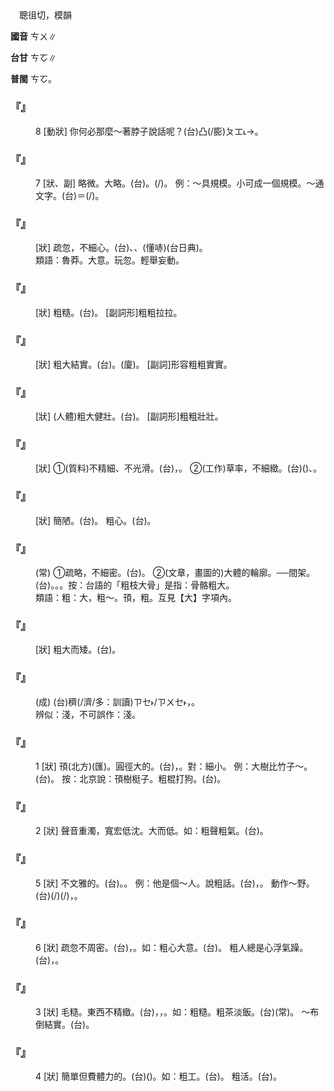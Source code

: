 
=={{ruby|粗|ㄘㄨ}}==

　聰徂切，模韻

'''國音''' <rt>ㄘㄨ</rt>∥

'''台甘''' <rt>ㄘㆦ</rt>∥

'''普閩''' <rt>ㄘㆦ</rt>。

    

==='''『{{ruby|粗|ㄘㄨ}}』'''===
:8  [動狀] 你何必那麼～著脖子說話呢？(台){{ruby|汝|·ㄌㄧˋ}}{{ruby|哪|ㄋㄚˋ}}{{ruby|著|ㄉㄧㄜㆷ ͘}}{{ruby|頷|ㆰ˫}}{{ruby|<mark>&#xffacf;</mark>|ㄍㄨㄣˋ}}{{ruby|筋|ㄍㄨㄣ/ㄍㄧㄣ}}凸(/膨)<rt>ㄆㆲ˪</rt>{{ruby|<mark>&#xffa42;</mark>|ㄍㄚㆷ}}{{ruby|<mark>&#xf9075;</mark>|ㄏㄧㄚㆷ}}{{ruby|大|ㄉㄨㄚ˫}}{{ruby|條|ㄉㄧㄠˊ}}→{{ruby|話|ㄨㆤ˫}}{{ruby|講|ㄍㆲˋ}}{{ruby|→|ㄍㆲ}}{{ruby|<mark>&#xffa42;</mark>|ㄍㄚㆷ}}{{ruby|<mark>&#xf9075;</mark>|ㄏㄧㄚㆷ}}{{ruby|恁|ㄌㄧㄣ˪}}{{ruby|大|ㄉㄨㄚ˫}}{{ruby|嚨|ㄋㄚˊ}}{{ruby|喉|ㄠˊ}}{{ruby|口|ㄎㄠˋ}}。
    

==='''『{{ruby|粗|ㄘㄨ}}』'''===
:7  [狀、副] 略微。大略。(台){{ruby|譜|ㄆㆦˋ}}{{ruby|略|ㄌㄧㆦㆶ ͘}}。{{ruby|小|ㄒㄧㄜˋ}}{{ruby|可|ㄎㄨㄚˋ}}(/{{ruby|少|ㄒㄧㄜˋ}}{{ruby|許|ㄎㄨㄚˋ}})。 例：～具規模。小可成一個規模。～通文字。(台){{ruby|少|ㄒㄧㄜˋ}}{{ruby|許|ㄎㄨㄚˋ}}{{ruby|會|ㄨㆤ˫/ㆤ˫}}{{ruby|曉|ㄏㄧㄠˋ/ㄏㄧㄤˋ}}＝({{ruby|通|ㄊㄤ}}{{ruby|白|ㆠㄚㆵ}}/{{ruby|識|ㆠㄚㆵ}}){{ruby|讀|ㄊㄚㆶ ͘}}{{ruby|幾|ㄍㄨㄧˋ}}{{ruby|字|ㆢㄧ˫/ㄌㄧ˫}}{{ruby|仔|ㄚ}}。
    

==='''『{{ruby|粗|ㄘㄨ}}{{ruby|心|ㄒㄧㄣ}}』'''===
: [狀] 疏忽，不細心。(台){{ruby|無|ㆠㄜˊ}}{{ruby|細|ㄙㄨㆤ˪/ㄙㆤ˪}}{{ruby|膩|ㆢㄧ˫/ㄌㄧ˫}}、{{ruby|無|ㆠㄜˊ}}{{ruby|斟|ㄐㄧㆬ}}{{ruby|酌|ㄐㄧㆦㆶ}}、{{ruby|懂|ㄉㄤˋ}}{{ruby|嚇|ㄏㄧㆩㆷ}}(懂哧)(台日典)。
:類語：魯莽。大意。玩忽。輕舉妄動。
:
    

==='''『{{ruby|粗|ㄘㄨ}}{{ruby|拉|·ㄌㄚ}}』'''===
: [狀] 粗糙。(台){{ruby|無|ㆠㄜˊ}}{{ruby|幼|ㄧㄨ˪}}{{ruby|路|ㄌㆦ˫}}。 [副詞形]粗粗拉拉。
    

==='''『{{ruby|粗|ㄘㄨ}}{{ruby|實|·ㄕˊ}}』'''===
: [狀] 粗大結實。(台){{ruby|粗|ㄘㆦ}}{{ruby|勇|ㄧㆲˋ}}。(廈){{ruby|墊|ㄉㄧㆰ˫}}{{ruby|<mark>&#xf9550;</mark>|ㄉㄧㄥ˫}}。 [副詞]形容粗粗實實。
    

==='''『{{ruby|粗|ㄘㄨ}}{{ruby|壯|ㄓㄨㄤˋ}}』'''===
: [狀] (人體)粗大健壯。(台){{ruby|粗|ㄘㆦ}}{{ruby|朴|ㄆㄜㆷ}}{{ruby|勇|ㄧㆲˋ}}{{ruby|壯|ㄗㆲ˪}}。 [副詞形]粗粗壯壯。
    

==='''『{{ruby|粗|ㄘㄨ}}{{ruby|糙|ㄘㄠ}}』'''===
: [狀] ①(質料)不精細、不光滑。(台){{ruby|無|ㆠㄜˊ}}{{ruby|嶄|ㄗㆰ˫}}{{ruby|巖|ㆣㆰˊ}}，{{ruby|<mark>&#xffa45;</mark>|ㆠㆤ˫/ㆠㄨㆤ˫}}{{ruby|<mark>&#xffa56;</mark>|ㄍㄧㆬ}}{{ruby|滑|ㄍㄨㆵ ͘}}。 ②(工作)草率，不細緻。(台)({{ruby|手|ㄑㄧㄨˋ}}{{ruby|工|ㄍㄤ}}){{ruby|無|ㆠㄜˊ}}{{ruby|認|ㆢㄧㄣ˫/ㄌㄧㄣ˫}}{{ruby|真|ㄐㄧㄣ}}{{ruby|稱|ㄑㄧㄣ˪}}{{ruby|稱|ㄑㄧㄣ˪}}{{ruby|采|ㄘㄞˋ}}{{ruby|采|ㄘㄞˋ}}、{{ruby|無|ㆠㄜˊ}}{{ruby|幼|ㄧㄨ˪}}{{ruby|路|ㄌㆦ˫}}。
    

==='''『{{ruby|粗|ㄘㄨ}}{{ruby|率|ㄕㄨㄞˋ}}』'''===
: [狀] 簡陋。(台){{ruby|潦|ㄌㄜˋ}}{{ruby|草|ㄘㄜˋ}}。 粗心。(台){{ruby|無|ㆠㄜˊ}}{{ruby|斟|ㄐㄧㆬ}}{{ruby|酌|ㄐㄧㆦㆶ}}。
    

==='''『{{ruby|粗|ㄘㄨ}}{{ruby|枝|ㄓ}}{{ruby|大|ㄉㄚˋ}}{{ruby|葉|ㄧㄝˋ}}』'''===
: (常) ①疏略，不細密。(台){{ruby|粗|ㄘㆦ}}{{ruby|粗|ㄘㆦ}}{{ruby|魯|ㄌㆦˋ}}{{ruby|魯|ㄌㆦˋ}}。 ②(文章，畫圖的)大體的輪廓。──間架。(台){{ruby|粗|ㄘㆦ}}{{ruby|枝|ㄍㄧ}}{{ruby|大|ㄉㄨㄚ˫}}{{ruby|葉|ㄏㄧㄜㆷ ͘}}。{{ruby|枝|ㄍㄧ}}{{ruby|骨|ㄍㄨㆵ}}。{{ruby|大|ㄉㄞ˫}}{{ruby|約|ㄧㆦㆶ}}{{ruby|丌|ㆤ}}{{ruby|骨|ㄍㄨㆵ}}{{ruby|架|ㄍㆤ˪}}。按：台語的「粗枝大骨」是指：骨骼粗大。
:類語：粗：大，粗～。頇，粗。互見【大】字項內。
:
    

==='''『{{ruby|粗|ㄘㄨ}}{{ruby|墩|ㄉㄨㄣ}}{{ruby|墩|ㄉㄨㄣ}}』'''===
: [狀] 粗大而矮。(台){{ruby|矮|ㄨㆤˋ/ㆤˋ}}{{ruby|頓|ㄉㆭ˪}}{{ruby|矮|ㄨㆤˋ/ㆤˋ}}{{ruby|頓|ㄉㆭ˪}}。
    

==='''『{{ruby|才|ㄘㄞˊ}}{{ruby|學|ㄒㄩㄝˊ}}{{ruby|粗|ㄘㄨ}}{{ruby|淺|ㄑㄧㄢˇ}}』'''===
: (成) (台){{ruby|自|ㄗㄨ˫}}{{ruby|謙|ㄎㄧㆰ}}{{ruby|學|ㄏㄚㆶ ͘}}{{ruby|識|ㄒㄧㆤㆶ}}{{ruby|無|ㆠㄜˊ}}穧(/濟/多：訓讀)<rt>ㄗㆤ˫/ㄗㄨㆤ˫</rt>，{{ruby|無|ㆠㄜˊ}}{{ruby|精|ㄐㄧㄥ}}{{ruby|無|ㆠㄜˊ}}{{ruby|深|ㄑㄧㆬ}}。
:辨似：{{ruby|粗|ㄘㄨ}}淺，不可誤作：{{ruby|初|ㄔㄨ}}淺。
:
    

==='''『{{ruby|粗|ㄘㄨ}}』'''===
:1  [狀] 頇(北方)(匯)。圓徑大的。(台){{ruby|粗|ㄘㆦ}}，{{ruby|大|ㄉㄨㄚ˫}}{{ruby|棵|ㄎㆦ}}。對：細小。 例：大樹比竹子～。(台){{ruby|大|ㄉㄨㄚ˫}}{{ruby|欉|ㄗㄤˊ}}{{ruby|樹|ㄑㄧㄨ˫}}{{ruby|比|ㄅㄧˋ}}{{ruby|竹|ㄉㄧㆤㆶ}}{{ruby|較|ㄎㄚㆷ}}{{ruby|大|ㄉㄨㄚ˫}}{{ruby|棵|ㄎㆦ}}。 按：北京說：頇樹梃子。粗棍打狗。(台){{ruby|用|ㄧㄥ˫/ㄧㆲ˫}}{{ruby|大|ㄉㄨㄚ˫}}{{ruby|棵|ㄎㆦ}}{{ruby|棍|ㄍㄨㄣ˪}}{{ruby|仔|ㄚ}}{{ruby|扑|ㄆㄚㆷ}}{{ruby|狗|ㄍㄠˋ}}。
    

==='''『{{ruby|粗|ㄘㄨ}}』'''===
:2  [狀] 聲音重濁，寬宏低沈。大而低。如：粗聲粗氣。(台){{ruby|聲|ㄒㄧㆩ}}{{ruby|音|ㄧㆬ}}{{ruby|粗|ㄘㆦ}}{{ruby|魯|ㄌㆦˋ}}。
    

==='''『{{ruby|粗|ㄘㄨ}}』'''===
:5  [狀] 不文雅的。(台){{ruby|粗|ㄘㆦ}}{{ruby|魯|ㄌㆦˋ}}。{{ruby|粗|ㄘㆦ}}{{ruby|野|ㄧㄚˋ}}。 例：他是個～人。說粗話。(台){{ruby|伊|ㄧ}}{{ruby|無|ㆠㄜˊ}}{{ruby|斯|ㄙㄨ}}{{ruby|文|ㆠㄨㄣˊ}}，{{ruby|講|ㄍㆲˋ}}{{ruby|→|ㄍㆲ}}{{ruby|話|ㄨㆤ˫}}{{ruby|粗|ㄘㆦ}}{{ruby|粗|ㄘㆦ}}{{ruby|魯|ㄌㆦˋ}}{{ruby|魯|ㄌㆦˋ}}。 動作～野。(台){{ruby|做|ㄗㄨㆤ˪/ㄗㄜ˪}}{{ruby|載|ㄉㄞ˫}}(/{{ruby|戴|ㄉㄞ˪}}){{ruby|事|ㄐㄧ˪}}(/{{ruby|事|ㄉㄞ˫}}{{ruby|情|ㄐㄧ˪}})，{{ruby|粗|ㄘㆦ}}{{ruby|骹|ㄎㄚ}}{{ruby|重|ㄉㄤ˫}}{{ruby|蹄|ㄉㄨㆤˊ/ㄉㆤˊ}}。
    

==='''『{{ruby|粗|ㄘㄨ}}』'''===
:6  [狀] 疏忽不周密。(台){{ruby|放|ㄏㆲ˪}}{{ruby|放|ㄏㆲ˪}}{{ruby|無|ㆠㄜˊ}}{{ruby|斟|ㄐㄧㆬ}}{{ruby|酌|ㄐㄧㆦㆶ}}，{{ruby|無|ㆠㄜˊ}}{{ruby|小|ㄒㄧㄜˋ}}{{ruby|心|ㄒㄧㆬ}}。如：粗心大意。(台){{ruby|無|ㆠㄜˊ}}{{ruby|細|ㄙㄨㆤ˪/ㄙㆤ˪}}{{ruby|無|ㆠㄜˊ}}{{ruby|膩|ㆢㄧ˫/ㄌㄧ˫}}。 粗人總是心浮氣躁。(台){{ruby|粗|ㄘㆦ}}{{ruby|心|ㄒㄧㆬ}}{{ruby|大|ㄉㄞ˫}}{{ruby|意|ㄧ˪}}{{ruby|丌|ㆤ}}{{ruby|人|ㄌㄤˊ}}{{ruby|攏|ㄌㆲˋ}}{{ruby|是|ㄒㄧ˫}}{{ruby|心|ㄒㄧㆬ}}{{ruby|<mark>&#xffa45;</mark>|ㆠㆤ˫/ㆠㄨㆤ˫}}{{ruby|在|ㄗㄞ˫}}，{{ruby|<mark>&#xf99c8;</mark>|ㄑㄧㄚㆶ ͘}}{{ruby|<mark>&#xf99c8;</mark>|ㄑㄧㄚㆶ ͘}}{{ruby|跳|ㄉㄧㄜˊ}}。
    

==='''『{{ruby|粗|ㄘㄨ}}』'''===
:3  [狀] 毛糙。東西不精緻。(台){{ruby|物|ㄇㆭㆷ ͘/ㄇㄧㆷ ͘}}{{ruby|件|ㄍㄧㆩ˫}}{{ruby|做|ㄗㄨㆤ˪/ㄗㄜ˪}}{{ruby|無|ㆠㄜˊ}}{{ruby|好|ㄏㄜˋ}}，{{ruby|無|ㆠㄜˊ}}{{ruby|講|ㄍㄤˋ}}{{ruby|究|ㄍㄧㄨ˪}}，{{ruby|無|ㆠㄜˊ}}{{ruby|幼|ㄧㄨ˪}}{{ruby|路|ㄌㆦ˫}}。如：粗糙。粗茶淡飯。(台){{ruby|粗|ㄘㆦ}}{{ruby|米|ㆠㄧˋ}}{{ruby|粗|ㄘㆦ}}{{ruby|<mark>&#xffad1;</mark>|ㄅㆭ˫}}(常)。 ～布倒結實。(台){{ruby|粗|ㄘㆦ}}{{ruby|布|ㄅㆦ˪}}{{ruby|顛|ㄉㄧㄢ}}{{ruby|倒|ㄉㄜ˪}}{{ruby|較|ㄎㄚㆷ}}{{ruby|勇|ㄧㆲˋ}}。
    

==='''『{{ruby|粗|ㄘㄨ}}』'''===
:4  [狀] 簡單但費體力的。(台){{ruby|粗|ㄘㆦ}}{{ruby|重|ㄉㄤ˫}}({{ruby|粗|ㄘㆦ}}{{ruby|魯|ㄌㆦˋ}})。如：粗工。(台){{ruby|粗|ㄘㆦ}}{{ruby|工|ㄍㄤ}}。 粗活。(台){{ruby|粗|ㄘㆦ}}{{ruby|重|ㄉㄤ˫}}{{ruby|工|ㄎㄤ}}{{ruby|課|ㄎㄨㆤ˪/ㄎㆤ˪}}。
    
